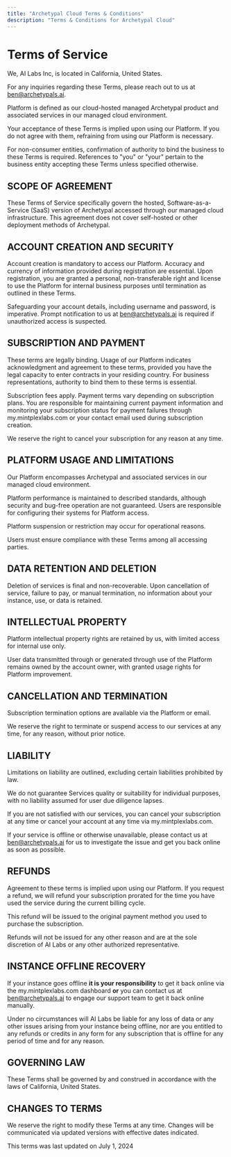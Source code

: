 ```yaml
---
title: "Archetypal Cloud Terms & Conditions"
description: "Terms & Conditions for Archetypal Cloud"
---
```


# Terms of Service

We, AI Labs Inc, is located in California, United States.

For any inquiries regarding these Terms, please reach out to us at ben@archetypals.ai.

Platform is defined as our cloud-hosted managed Archetypal product and associated services in our managed cloud environment.

Your acceptance of these Terms is implied upon using our Platform. If you do not agree with them, refraining from using our Platform is necessary.

For non-consumer entities, confirmation of authority to bind the business to these Terms is required. References to "you" or "your" pertain to the business entity accepting these Terms unless specified otherwise.

## SCOPE OF AGREEMENT

These Terms of Service specifically govern the hosted, Software-as-a-Service (SaaS) version of Archetypal accessed through our managed cloud infrastructure. This agreement does not cover self-hosted or other deployment methods of Archetypal.

## ACCOUNT CREATION AND SECURITY

Account creation is mandatory to access our Platform. Accuracy and currency of information provided during registration are essential. Upon registration, you are granted a personal, non-transferable right and license to use the Platform for internal business purposes until termination as outlined in these Terms.

Safeguarding your account details, including username and password, is imperative. Prompt notification to us at ben@archetypals.ai is required if unauthorized access is suspected.

## SUBSCRIPTION AND PAYMENT

These terms are legally binding. Usage of our Platform indicates acknowledgment and agreement to these terms, provided you have the legal capacity to enter contracts in your residing country. For business representations, authority to bind them to these terms is essential.

Subscription fees apply. Payment terms vary depending on subscription plans. You are responsible for maintaining current payment information and monitoring your subscription status for payment failures through my.mintplexlabs.com or your contact email used during subscription creation.

We reserve the right to cancel your subscription for any reason at any time.

## PLATFORM USAGE AND LIMITATIONS

Our Platform encompasses Archetypal and associated services in our managed cloud environment.

Platform performance is maintained to described standards, although security and bug-free operation are not guaranteed. Users are responsible for configuring their systems for Platform access.

Platform suspension or restriction may occur for operational reasons.

Users must ensure compliance with these Terms among all accessing parties.

## DATA RETENTION AND DELETION

Deletion of services is final and non-recoverable. Upon cancellation of service, failure to pay, or manual termination, no information about your instance, use, or data is retained.

## INTELLECTUAL PROPERTY

Platform intellectual property rights are retained by us, with limited access for internal use only.

User data transmitted through or generated through use of the Platform remains owned by the account owner, with granted usage rights for Platform improvement.

## CANCELLATION AND TERMINATION

Subscription termination options are available via the Platform or email.

We reserve the right to terminate or suspend access to our services at any time, for any reason, without prior notice.

## LIABILITY

Limitations on liability are outlined, excluding certain liabilities prohibited by law.

We do not guarantee Services quality or suitability for individual purposes, with no liability assumed for user due diligence lapses.

If you are not satisfied with our services, you can cancel your subscription at any time or cancel your account at any time via my.mintplexlabs.com.

If your service is offline or otherwise unavailable, please contact us at ben@archetypals.ai for us to investigate the issue and get you back online as soon as possible.

## REFUNDS

Agreement to these terms is implied upon using our Platform. If you request a refund, we will refund your subscription prorated for the time you have used the service during the current billing cycle.

This refund will be issued to the original payment method you used to purchase the subscription.

Refunds will not be issued for any other reason and are at the sole discretion of AI Labs or any other authorized representative.

## INSTANCE OFFLINE RECOVERY

If your instance goes offline **it is your responsibility** to get it back online via the my.mintplexlabs.com dashboard **or** you can contact us at ben@archetypals.ai to engage our support team to get it back online manually.

Under no circumstances will AI Labs be liable for any loss of data or any other issues arising from your instance being offline, nor are you entitled to any refunds or credits in any form for any subscription that is offline for any period of time and for any reason.

## GOVERNING LAW

These Terms shall be governed by and construed in accordance with the laws of California, United States.

## CHANGES TO TERMS

We reserve the right to modify these Terms at any time. Changes will be communicated via updated versions with effective dates indicated.

This terms was last updated on July 1, 2024
